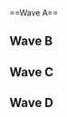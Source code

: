 {{DISPLAYTITLE:DreamHack Winter 2016: Singles Pools}}
{{tabs static
|name1=Overview
|link1=DreamHack/2016/Winter
|name2=Singles Pools
|link2=DreamHack/2016/Winter/Singles Pools
|name3=Singles Bracket
|link3=DreamHack/2016/Winter/Singles Bracket
|name4=Doubles Bracket
|link4=DreamHack/2016/Winter/Doubles Bracket
|This=2
}}<br/>
==Wave A==
{{Box|start|padding=2em}}
{{HiddenSort|===A1===}}
{{GroupTableStart |Bracket A1|width=300px}}
{{GroupTableSlot|Leffen|flag=se|win_m=6|lose_m=0|place=1|bg=up|go={{advance|DreamHack/2016/Winter/Singles Bracket}}}}
{{GroupTableSlot|Glitchy|flag=se|win_m=5|lose_m=1|place=2|bg=up|go={{advance|DreamHack/2016/Winter/Singles Bracket}}}}
{{GroupTableSlot|Zalz|flag=|win_m=0|lose_m=2|place=3|bg=down}}
{{GroupTableSlot|Uncle Carbuncle|flag=ca|win_m=0|lose_m=2|place=3|bg=down}}
{{GroupTableSlot|#pppp9lr8|flag=cn|win_m=0|lose_m=2|place=3|bg=down}}
{{GroupTableSlot|Spoked|flag=mx|win_m=0|lose_m=2|place=3|bg=down}}
{{GroupTableSlot|MTL-WIZARDS|flag=|win_m=0|lose_m=2|place=3|bg=down}}
{{GroupTableEnd}}
{{Box|break|padding=2em}}

{{HiddenSort|===A2===}}
{{GroupTableStart |Bracket A2|width=300px}}
{{GroupTableSlot|MacD|flag=us|win_m=6|lose_m=0|place=1|bg=up|go={{advance|DreamHack/2016/Winter/Singles Bracket}}}}
{{GroupTableSlot|Acid Fuccboi|flag=se|win_m=4|lose_m=2|place=2|bg=up|go={{advance|DreamHack/2016/Winter/Singles Bracket}}}}
{{GroupTableSlot|Rebaz|flag=nl|win_m=4|lose_m=2|place=3|bg=down}}
{{GroupTableSlot|krkkvpl|flag=fi|win_m=4|lose_m=2|place=3|bg=down}}
{{GroupTableSlot|Taggo|flag=se|win_m=2|lose_m=4|place=5|bg=down}}
{{GroupTableSlot|Asgtwe|flag=|win_m=1|lose_m=5|place=6|bg=down}}
{{GroupTableSlot|Jag älskar Avatar123|flag=se|win_m=0|lose_m=6|place=7|bg=down}}
{{GroupTableEnd}}
{{Box|break|padding=2em}}

{{HiddenSort|===A3===}}
{{GroupTableStart |Bracket A3|width=300px}}
{{GroupTableSlot|Fuzzyness|flag=gb|win_m=6|lose_m=0|place=1|bg=up|go={{advance|DreamHack/2016/Winter/Singles Bracket}}}}
{{GroupTableSlot|Picassu|flag=fi|win_m=5|lose_m=1|place=2|bg=up|go={{advance|DreamHack/2016/Winter/Singles Bracket}}}}
{{GroupTableSlot|Pipsqueak|flag=|win_m=4|lose_m=2|place=3|bg=down}}
{{GroupTableSlot|flippy_o|flag=dk|win_m=3|lose_m=3|place=4|bg=down}}
{{GroupTableSlot|LosvikeN|flag=no|win_m=2|lose_m=4|place=5|bg=down}}
{{GroupTableSlot|Yimo|flag=|win_m=0|lose_m=5|place=6|bg=down}}
{{GroupTableSlot|#8CJVULRO|flag=us|win_m=0|lose_m=5|place=6|bg=down}}
{{GroupTableEnd}}
{{Box|break|padding=2em}}

{{HiddenSort|===A4===}}
{{GroupTableStart |Bracket A4|width=300px}}
{{GroupTableSlot|Crunch|flag=us|win_m=7|lose_m=0|place=1|bg=up|go={{advance|DreamHack/2016/Winter/Singles Bracket}}}}
{{GroupTableSlot|Stax|flag=se|win_m=6|lose_m=1|place=2|bg=up|go={{advance|DreamHack/2016/Winter/Singles Bracket}}}}
{{GroupTableSlot|Jupiter|flag=se|win_m=5|lose_m=2|place=3|bg=down}}
{{GroupTableSlot|Duni|flag=se|win_m=4|lose_m=3|place=4|bg=down}}
{{GroupTableSlot|Faded|flag=us|win_m=0|lose_m=4|place=5|bg=down}}
{{GroupTableSlot|Yukadon64|flag=|win_m=0|lose_m=4|place=5|bg=down}}
{{GroupTableSlot|Abdulaziz|flag=sa|win_m=0|lose_m=4|place=5|bg=down}}
{{GroupTableSlot|Krus|flag=us|win_m=0|lose_m=4|place=5|bg=down}}
{{GroupTableEnd}}
{{Box|break|padding=2em}}

{{HiddenSort|===A5===}}
{{GroupTableStart |Bracket A5|width=300px}}
{{GroupTableSlot|Zorc|flag=no|win_m=7|lose_m=0|place=1|bg=up|go={{advance|DreamHack/2016/Winter/Singles Bracket}}}}
{{GroupTableSlot|kalzu|flag=fi|win_m=6|lose_m=1|place=2|bg=up|go={{advance|DreamHack/2016/Winter/Singles Bracket}}}}
{{GroupTableSlot|Helmet|flag=es|win_m=5|lose_m=2|place=3|bg=down}}
{{GroupTableSlot|Bez|flag=se|win_m=4|lose_m=3|place=4|bg=down}}
{{GroupTableSlot|Dauvid|flag=|win_m=3|lose_m=4|place=5|bg=down}}
{{GroupTableSlot|Elaktomte|flag=se|win_m=2|lose_m=5|place=6|bg=down}}
{{GroupTableSlot|Svenne|flag=se|win_m=0|lose_m=6|place=7|bg=down}}
{{GroupTableSlot|MarioSmasher|flag=|win_m=0|lose_m=6|place=7|bg=down}}
{{GroupTableEnd}}
{{Box|break|padding=2em}}

{{HiddenSort|===A6===}}
{{GroupTableStart |Bracket A6|width=300px}}
{{GroupTableSlot|IrregularJinny|flag=se|win_m=7|lose_m=0|place=1|bg=up|go={{advance|DreamHack/2016/Winter/Singles Bracket}}}}
{{GroupTableSlot|Sebson|flag=se|win_m=6|lose_m=1|place=2|bg=up|go={{advance|DreamHack/2016/Winter/Singles Bracket}}}}
{{GroupTableSlot|AGud|flag=se|win_m=5|lose_m=2|place=3|bg=down}}
{{GroupTableSlot|QUEEN|flag=se|win_m=4|lose_m=3|place=4|bg=down}}
{{GroupTableSlot|WeeEE|flag=|win_m=0|lose_m=4|place=5|bg=down}}
{{GroupTableSlot|Tred|flag=us|win_m=0|lose_m=4|place=5|bg=down}}
{{GroupTableSlot|Jadde|flag=se|win_m=0|lose_m=4|place=5|bg=down}}
{{GroupTableSlot|cmac1211|flag=us|win_m=0|lose_m=4|place=5|bg=down}}
{{GroupTableEnd}}
{{Box|break|padding=2em}}

{{HiddenSort|===A7===}}
{{GroupTableStart |Bracket A7|width=300px}}
{{GroupTableSlot|Pricent|flag=no|win_m=7|lose_m=0|place=1|bg=up|go={{advance|DreamHack/2016/Winter/Singles Bracket}}}}
{{GroupTableSlot|bËst|flag=fi|win_m=6|lose_m=1|place=2|bg=up|go={{advance|DreamHack/2016/Winter/Singles Bracket}}}}
{{GroupTableSlot|bensw|flag=us|win_m=4|lose_m=3|place=3|bg=down}}
{{GroupTableSlot|Flippy|flag=se|win_m=4|lose_m=3|place=3|bg=down}}
{{GroupTableSlot|Dabs|flag=se|win_m=3|lose_m=4|place=5|bg=down}}
{{GroupTableSlot|Reefx|flag=se|win_m=2|lose_m=5|place=6|bg=down}}
{{GroupTableSlot|c3l|flag=se|win_m=2|lose_m=5|place=6|bg=down}}
{{GroupTableSlot|RolfLife|flag=se|win_m=0|lose_m=7|place=8|bg=down}}
{{GroupTableEnd}}
{{Box|break|padding=2em}}

{{HiddenSort|===A8===}}
{{GroupTableStart |Bracket A8|width=300px}}
{{GroupTableSlot|IRS|flag=us|win_m=7|lose_m=0|place=1|bg=up|go={{advance|DreamHack/2016/Winter/Singles Bracket}}}}
{{GroupTableSlot|Emperor|flag=no|win_m=6|lose_m=1|place=2|bg=up|go={{advance|DreamHack/2016/Winter/Singles Bracket}}}}
{{GroupTableSlot|Igge|flag=se|win_m=5|lose_m=2|place=3|bg=down}}
{{GroupTableSlot|Maven|flag=se|win_m=4|lose_m=3|place=4|bg=down}}
{{GroupTableSlot|Oless|flag=|win_m=0|lose_m=4|place=5|bg=down}}
{{GroupTableSlot|Bose|flag=no|win_m=0|lose_m=4|place=5|bg=down}}
{{GroupTableSlot|King Armando|flag=|win_m=0|lose_m=4|place=5|bg=down}}
{{GroupTableSlot|Aniolas|flag=se|win_m=0|lose_m=4|place=5|bg=down}}
{{GroupTableEnd}}
{{Box|end}}

==Wave B==
{{Box|start|padding=2em}}
{{HiddenSort|===B1===}}
{{GroupTableStart |Bracket B1|width=300px}}
{{GroupTableSlot|Mango|flag=us|win_m=6|lose_m=0|place=1|bg=up|go={{advance|DreamHack/2016/Winter/Singles Bracket}}}}
{{GroupTableSlot|Mums|flag=se|win_m=5|lose_m=1|place=2|bg=up|go={{advance|DreamHack/2016/Winter/Singles Bracket}}}}
{{GroupTableSlot|Yalungur|flag=se|win_m=4|lose_m=2|place=3|bg=down}}
{{GroupTableSlot|Snabbdjur|flag=se|win_m=3|lose_m=3|place=4|bg=down}}
{{GroupTableSlot|Candy|flag=se|win_m=2|lose_m=4|place=5|bg=down}}
{{GroupTableSlot|Ciex|flag=se|win_m=0|lose_m=5|place=6|bg=down}}
{{GroupTableSlot|#Chultzmack|flag=|win_m=0|lose_m=5|place=6|bg=down}}
{{GroupTableEnd}}
{{Box|break|padding=2em}}

{{HiddenSort|===B2===}}
{{GroupTableStart |Bracket B2|width=300px}}
{{GroupTableSlot|Android|flag=se|win_m=6|lose_m=0|place=1|bg=up|go={{advance|DreamHack/2016/Winter/Singles Bracket}}}}
{{GroupTableSlot|Pots|flag=se|win_m=5|lose_m=1|place=2|bg=up|go={{advance|DreamHack/2016/Winter/Singles Bracket}}}}
{{GroupTableSlot|Zelpher|flag=se|win_m=4|lose_m=2|place=3|bg=down}}
{{GroupTableSlot|Coni|flag=ch|win_m=0|lose_m=3|place=4|bg=down}}
{{GroupTableSlot|Jungle|flag=us|win_m=0|lose_m=3|place=4|bg=down}}
{{GroupTableSlot|Pilot|flag=gb|win_m=0|lose_m=3|place=4|bg=down}}
{{GroupTableSlot|Wik|flag=|win_m=0|lose_m=3|place=4|bg=down}}
{{GroupTableEnd}}
{{Box|break|padding=2em}}

{{HiddenSort|===B3===}}
{{GroupTableStart |Bracket B3|width=300px}}
{{GroupTableSlot|mayhem|flag=fi|win_m=6|lose_m=0|place=1|bg=up|go={{advance|DreamHack/2016/Winter/Singles Bracket}}}}
{{GroupTableSlot|Zíng|flag=se|win_m=5|lose_m=1|place=2|bg=up|go={{advance|DreamHack/2016/Winter/Singles Bracket}}}}
{{GroupTableSlot|Subsuck|flag=se|win_m=4|lose_m=2|place=3|bg=down}}
{{GroupTableSlot|RaggeBe|flag=se|win_m=3|lose_m=3|place=4|bg=down}}
{{GroupTableSlot|7BANANANANANANANS|flag=zw|win_m=2|lose_m=4|place=5|bg=down}}
{{GroupTableSlot|Napi|flag=us|win_m=0|lose_m=5|place=6|bg=down}}
{{GroupTableSlot|R0x|flag=|win_m=0|lose_m=5|place=6|bg=down}}
{{GroupTableEnd}}
{{Box|break|padding=2em}}

{{HiddenSort|===B4===}}
{{GroupTableStart |Bracket B4|width=300px}}
{{GroupTableSlot|rax|flag=se|win_m=7|lose_m=0|place=1|bg=up|go={{advance|DreamHack/2016/Winter/Singles Bracket}}}}
{{GroupTableSlot|peki|flag=fi|win_m=6|lose_m=1|place=2|bg=up|go={{advance|DreamHack/2016/Winter/Singles Bracket}}}}
{{GroupTableSlot|Boo|flag=us|win_m=5|lose_m=2|place=3|bg=down}}
{{GroupTableSlot|Vigge|flag=se|win_m=4|lose_m=3|place=4|bg=down}}
{{GroupTableSlot|DW|flag=se|win_m=3|lose_m=4|place=5|bg=down}}
{{GroupTableSlot|OtaK_|flag=fr|win_m=0|lose_m=5|place=6|bg=down}}
{{GroupTableSlot|sususuueeeeloooo!!!!|flag=ar|win_m=0|lose_m=5|place=6|bg=down}}
{{GroupTableSlot|basedontruestory|flag=|win_m=0|lose_m=5|place=6|bg=down}}
{{GroupTableEnd}}
{{Box|break|padding=2em}}

{{HiddenSort|===B5===}}
{{GroupTableStart |Bracket B5|width=300px}}
{{GroupTableSlot|JohnnyFight|flag=se|win_m=7|lose_m=0|place=1|bg=up|go={{advance|DreamHack/2016/Winter/Singles Bracket}}}}
{{GroupTableSlot|Eekim|flag=se|win_m=6|lose_m=1|place=2|bg=up|go={{advance|DreamHack/2016/Winter/Singles Bracket}}}}
{{GroupTableSlot|RooT3|flag=no|win_m=5|lose_m=2|place=3|bg=down}}
{{GroupTableSlot|Spider|flag=se|win_m=4|lose_m=3|place=4|bg=down}}
{{GroupTableSlot|wille1923|flag=|win_m=3|lose_m=4|place=5|bg=down}}
{{GroupTableSlot|Nice Climbers|flag=us|win_m=0|lose_m=5|place=6|bg=down}}
{{GroupTableSlot|botepipapopote|flag=mx|win_m=0|lose_m=5|place=6|bg=down}}
{{GroupTableSlot|giraffe|flag=us|win_m=0|lose_m=5|place=6|bg=down}}
{{GroupTableEnd}}
{{Box|break|padding=2em}}

{{HiddenSort|===B6===}}
{{GroupTableStart |Bracket B6|width=300px}}
{{GroupTableSlot|Salevits|flag=fi|win_m=7|lose_m=0|place=1|bg=up|go={{advance|DreamHack/2016/Winter/Singles Bracket}}}}
{{GroupTableSlot|Nils|flag=se|win_m=6|lose_m=1|place=2|bg=up|go={{advance|DreamHack/2016/Winter/Singles Bracket}}}}
{{GroupTableSlot|Kneedoking|flag=se|win_m=4|lose_m=3|place=3|bg=down}}
{{GroupTableSlot|JAPF|flag=no|win_m=4|lose_m=3|place=3|bg=down}}
{{GroupTableSlot|Liberz|flag=gb|win_m=3|lose_m=4|place=5|bg=down}}
{{GroupTableSlot|Dr3am|flag=us|win_m=3|lose_m=4|place=5|bg=down}}
{{GroupTableSlot|Sparkbrain|flag=se|win_m=0|lose_m=6|place=7|bg=down}}
{{GroupTableSlot|KrookK|flag=us|win_m=0|lose_m=6|place=7|bg=down}}
{{GroupTableEnd}}
{{Box|break|padding=2em}}

{{HiddenSort|===B7===}}
{{GroupTableStart |Bracket B7|width=300px}}
{{GroupTableSlot|Yabasta|flag=se|win_m=7|lose_m=0|place=1|bg=up|go={{advance|DreamHack/2016/Winter/Singles Bracket}}}}
{{GroupTableSlot|Smakis|flag=se|win_m=6|lose_m=1|place=2|bg=up|go={{advance|DreamHack/2016/Winter/Singles Bracket}}}}
{{GroupTableSlot|Barrakir|flag=se|win_m=5|lose_m=2|place=3|bg=down}}
{{GroupTableSlot|Rolin|flag=se|win_m=4|lose_m=3|place=4|bg=down}}
{{GroupTableSlot|CeilingPanda|flag=|win_m=3|lose_m=4|place=5|bg=down}}
{{GroupTableSlot|CazQu33n|flag=se|win_m=0|lose_m=5|place=6|bg=down}}
{{GroupTableSlot|J.tmbr|flag=|win_m=0|lose_m=5|place=6|bg=down}}
{{GroupTableSlot|jesper|flag=nl|win_m=0|lose_m=5|place=6|bg=down}}
{{GroupTableEnd}}
{{Box|break|padding=2em}}

{{HiddenSort|===B8===}}
{{GroupTableStart |Bracket B8|width=300px}}
{{GroupTableSlot|Xardov|flag=es|win_m=7|lose_m=0|place=1|bg=up|go={{advance|DreamHack/2016/Winter/Singles Bracket}}}}
{{GroupTableSlot|Rudmarker|flag=se|win_m=6|lose_m=1|place=2|bg=up|go={{advance|DreamHack/2016/Winter/Singles Bracket}}}}
{{GroupTableSlot|fatnomen|flag=se|win_m=5|lose_m=2|place=3|bg=down}}
{{GroupTableSlot|Kamek|flag=fr|win_m=0|lose_m=3|place=4|bg=down}}
{{GroupTableSlot|2UQ22C9U|flag=|win_m=0|lose_m=3|place=4|bg=down}}
{{GroupTableSlot|Juan andres rodriguez|flag=py|win_m=0|lose_m=3|place=4|bg=down}}
{{GroupTableSlot|Hack|flag=se|win_m=0|lose_m=3|place=4|bg=down}}
{{GroupTableSlot|moachies|flag=us|win_m=0|lose_m=3|place=4|bg=down}}
{{GroupTableEnd}}
{{Box|end}}

==Wave C==
{{Box|start|padding=2em}}
{{HiddenSort|===C1===}}
{{GroupTableStart |Bracket C1|width=300px}}
{{GroupTableSlot|Hungrybox|flag=us|win_m=6|lose_m=0|place=1|bg=up|go={{advance|DreamHack/2016/Winter/Singles Bracket}}}}
{{GroupTableSlot|Deg|flag=se|win_m=5|lose_m=1|place=2|bg=up|go={{advance|DreamHack/2016/Winter/Singles Bracket}}}}
{{GroupTableSlot|Mexx|flag=se|win_m=4|lose_m=2|place=3|bg=down}}
{{GroupTableSlot|Trak|flag=mx|win_m=0|lose_m=2|place=4|bg=down}}
{{GroupTableSlot|Tjockisbulle|flag=|win_m=0|lose_m=3|place=5|bg=down}}
{{GroupTableSlot|Xhinthink|flag=id|win_m=0|lose_m=3|place=5|bg=down}}
{{GroupTableSlot|#80pprr8|flag=us|win_m=0|lose_m=3|place=5|bg=down}}
{{GroupTableEnd}}
{{Box|break|padding=2em}}

{{HiddenSort|===C2===}}
{{GroupTableStart |Bracket C2|width=300px}}
{{GroupTableSlot|Ice|flag=de|win_m=6|lose_m=0|place=1|bg=up|go={{advance|DreamHack/2016/Winter/Singles Bracket}}}}
{{GroupTableSlot|ludvig4|flag=se|win_m=5|lose_m=1|place=2|bg=up|go={{advance|DreamHack/2016/Winter/Singles Bracket}}}}
{{GroupTableSlot|Spaghett|flag=se|win_m=4|lose_m=2|place=3|bg=down}}
{{GroupTableSlot|Schis|flag=se|win_m=3|lose_m=3|place=4|bg=down}}
{{GroupTableSlot|Kavorca|flag=se|win_m=2|lose_m=4|place=5|bg=down}}
{{GroupTableSlot|Renz Gaming|flag=ca|win_m=1|lose_m=5|place=6|bg=down}}
{{GroupTableSlot|Amaranthx|flag=se|win_m=0|lose_m=6|place=7|bg=down}}
{{GroupTableEnd}}
{{Box|break|padding=2em}}

{{HiddenSort|===C3===}}
{{GroupTableStart |Bracket C3|width=300px}}
{{GroupTableSlot|Overtriforce|flag=es|win_m=6|lose_m=0|place=1|bg=up|go={{advance|DreamHack/2016/Winter/Singles Bracket}}}}
{{GroupTableSlot|adamkex|flag=se|win_m=5|lose_m=1|place=2|bg=up|go={{advance|DreamHack/2016/Winter/Singles Bracket}}}}
{{GroupTableSlot|PSQ | Tenwa|flag=|win_m=4|lose_m=2|place=3|bg=down}}
{{GroupTableSlot|O|flag=se|win_m=3|lose_m=3|place=4|bg=down}}
{{GroupTableSlot|Red Blaze|flag=se|win_m=2|lose_m=4|place=5|bg=down}}
{{GroupTableSlot|Hadoush|flag=|win_m=0|lose_m=5|place=6|bg=down}}
{{GroupTableSlot|calebtemple|flag=|win_m=0|lose_m=5|place=6|bg=down}}
{{GroupTableEnd}}
{{Box|break|padding=2em}}

{{HiddenSort|===C4===}}
{{GroupTableStart |Bracket C4|width=300px}}
{{GroupTableSlot|Rocky|flag=se|win_m=6|lose_m=0|place=1|bg=up|go={{advance|DreamHack/2016/Winter/Singles Bracket}}}}
{{GroupTableSlot|Gin|flag=se|win_m=5|lose_m=1|place=2|bg=up|go={{advance|DreamHack/2016/Winter/Singles Bracket}}}}
{{GroupTableSlot|Oldiz|flag=no|win_m=4|lose_m=2|place=3|bg=down}}
{{GroupTableSlot|Quarry|flag=no|win_m=1|lose_m=3|place=4|bg=down}}
{{GroupTableSlot|HaiDucN|flag=us|win_m=0|lose_m=3|place=5|bg=down}}
{{GroupTableSlot|Leather|flag=us|win_m=0|lose_m=3|place=5|bg=down}}
{{GroupTableSlot|HIJO|flag=|win_m=0|lose_m=4|place=7|bg=down}}
{{GroupTableEnd}}
{{Box|break|padding=2em}}

{{HiddenSort|===C5===}}
{{GroupTableStart |Bracket C5|width=300px}}
{{GroupTableSlot|K-12|flag=es|win_m=5|lose_m=0|place=1|bg=up|go={{advance|DreamHack/2016/Winter/Singles Bracket}}}}
{{GroupTableSlot|Setchi|flag=gb|win_m=4|lose_m=1|place=2|bg=up|go={{advance|DreamHack/2016/Winter/Singles Bracket}}}}
{{GroupTableSlot|Gamba|flag=se|win_m=3|lose_m=2|place=3|bg=down}}
{{GroupTableSlot|GifflarN|flag=|win_m=2|lose_m=3|place=4|bg=down}}
{{GroupTableSlot|PANG|flag=|win_m=1|lose_m=4|place=5|bg=down}}
{{GroupTableSlot|Nimbus|flag=us|win_m=0|lose_m=5|place=6|bg=down}}
{{GroupTableSlot|freestylin|flag=|win_m=0|lose_m=0|place=7|bg=down}}
{{GroupTableSlot|Azuleez|flag=|win_m=0|lose_m=0|place=7|bg=down}}
{{GroupTableEnd}}
{{Box|break|padding=2em}}

{{HiddenSort|===C6===}}
{{GroupTableStart |Bracket C6|width=300px}}
{{GroupTableSlot|Charlon|flag=fr|win_m=7|lose_m=0|place=1|bg=up|go={{advance|DreamHack/2016/Winter/Singles Bracket}}}}
{{GroupTableSlot|Askeflink|flag=no|win_m=6|lose_m=1|place=2|bg=up|go={{advance|DreamHack/2016/Winter/Singles Bracket}}}}
{{GroupTableSlot|TonyMalone|flag=se|win_m=5|lose_m=2|place=3|bg=down}}
{{GroupTableSlot|Pichu Main|flag=se|win_m=4|lose_m=3|place=4|bg=down}}
{{GroupTableSlot|Tailz|flag=se|win_m=3|lose_m=4|place=5|bg=down}}
{{GroupTableSlot|thiefbug|flag=us|win_m=2|lose_m=5|place=6|bg=down}}
{{GroupTableSlot|DeeFly|flag=se|win_m=1|lose_m=6|place=7|bg=down}}
{{GroupTableSlot|Vikong|flag=se|win_m=0|lose_m=7|place=8|bg=down}}
{{GroupTableEnd}}
{{Box|break|padding=2em}}

{{HiddenSort|===C7===}}
{{GroupTableStart |Bracket C7|width=300px}}
{{GroupTableSlot|FA0|flag=se|win_m=6|lose_m=0|place=1|bg=up|go={{advance|DreamHack/2016/Winter/Singles Bracket}}}}
{{GroupTableSlot|GBlade|flag=es|win_m=5|lose_m=1|place=2|bg=up|go={{advance|DreamHack/2016/Winter/Singles Bracket}}}}
{{GroupTableSlot|Gongong|flag=se|win_m=4|lose_m=2|place=3|bg=down}}
{{GroupTableSlot|Froll3|flag=|win_m=3|lose_m=3|place=4|bg=down}}
{{GroupTableSlot|Alcides .i.|flag=us|win_m=0|lose_m=4|place=5|bg=down}}
{{GroupTableSlot|#28898L88|flag=fr|win_m=0|lose_m=4|place=5|bg=down}}
{{GroupTableSlot|pepi|flag=|win_m=0|lose_m=4|place=5|bg=down}}
{{GroupTableEnd}}
{{Box|break|padding=2em}}

{{HiddenSort|===C8===}}
{{GroupTableStart |Bracket C8|width=300px}}
{{GroupTableSlot|Sharp|flag=se|win_m=7|lose_m=0|place=1|bg=up|go={{advance|DreamHack/2016/Winter/Singles Bracket}}}}
{{GroupTableSlot|Jekku|flag=fi|win_m=6|lose_m=1|place=2|bg=up|go={{advance|DreamHack/2016/Winter/Singles Bracket}}}}
{{GroupTableSlot|FantomenK|flag=se|win_m=5|lose_m=2|place=3|bg=down}}
{{GroupTableSlot|bullebengt|flag=|win_m=4|lose_m=3|place=4|bg=down}}
{{GroupTableSlot|Ciker|flag=it|win_m=3|lose_m=4|place=5|bg=down}}
{{GroupTableSlot|Dusty MD|flag=us|win_m=0|lose_m=5|place=6|bg=down}}
{{GroupTableSlot|AhKiat09|flag=my|win_m=0|lose_m=5|place=6|bg=down}}
{{GroupTableSlot|MikeHaggarSSBM|flag=se|win_m=0|lose_m=5|place=6|bg=down}}
{{GroupTableEnd}}
{{Box|end}}

==Wave D==
{{Box|start|padding=2em}}
{{HiddenSort|===D1===}}
{{GroupTableStart |Bracket D1|width=300px}}
{{GroupTableSlot|Armada|flag=se|win_m=6|lose_m=0|place=1|bg=up|go={{advance|DreamHack/2016/Winter/Singles Bracket}}}}
{{GroupTableSlot|Akke|flag=se|win_m=5|lose_m=1|place=2|bg=up|go={{advance|DreamHack/2016/Winter/Singles Bracket}}}}
{{GroupTableSlot|Raptormoses|flag=no|win_m=4|lose_m=2|place=3|bg=down}}
{{GroupTableSlot|ANNAPOWER89|flag=se|win_m=3|lose_m=3|place=4|bg=down}}
{{GroupTableSlot|dabs|flag=us|win_m=0|lose_m=4|place=5|bg=down}}
{{GroupTableSlot|Novi|flag=fi|win_m=0|lose_m=4|place=5|bg=down}}
{{GroupTableSlot|derek|flag=us|win_m=0|lose_m=4|place=5|bg=down}}
{{GroupTableEnd}}
{{Box|break|padding=2em}}

{{HiddenSort|===D2===}}
{{GroupTableStart |Bracket D2|width=300px}}
{{GroupTableSlot|Wizzrobe|flag=us|win_m=6|lose_m=0|place=1|bg=up|go={{advance|DreamHack/2016/Winter/Singles Bracket}}}}
{{GroupTableSlot|Krumm|flag=|win_m=5|lose_m=1|place=2|bg=up|go={{advance|DreamHack/2016/Winter/Singles Bracket}}}}
{{GroupTableSlot|Parmsib|flag=|win_m=4|lose_m=2|place=3|bg=down}}
{{GroupTableSlot|Jesper|flag=se|win_m=3|lose_m=3|place=4|bg=down}}
{{GroupTableSlot|Professor Compressor|flag=se|win_m=2|lose_m=4|place=5|bg=down}}
{{GroupTableSlot|The best|flag=us|win_m=0|lose_m=5|place=6|bg=down}}
{{GroupTableSlot|youmakeussick|flag=us|win_m=0|lose_m=5|place=6|bg=down}}
{{GroupTableEnd}}
{{Box|break|padding=2em}}

{{HiddenSort|===D3===}}
{{GroupTableStart |Bracket D3|width=300px}}
{{GroupTableSlot|Trif|flag=es|win_m=6|lose_m=0|place=1|bg=up|go={{advance|DreamHack/2016/Winter/Singles Bracket}}}}
{{GroupTableSlot|Zaik|flag=se|win_m=4|lose_m=2|place=2|bg=up|go={{advance|DreamHack/2016/Winter/Singles Bracket}}}}
{{GroupTableSlot|Zlazher|flag=fi|win_m=4|lose_m=2|place=3|bg=down}}
{{GroupTableSlot|Ryuker|flag=nl|win_m=4|lose_m=2|place=3|bg=down}}
{{GroupTableSlot|per hammar|flag=se|win_m=2|lose_m=4|place=5|bg=down}}
{{GroupTableSlot|Clutchreacts|flag=us|win_m=0|lose_m=5|place=6|bg=down}}
{{GroupTableSlot|#yp8cpyg2|flag=|win_m=0|lose_m=5|place=6|bg=down}}
{{GroupTableEnd}}
{{Box|break|padding=2em}}

{{HiddenSort|===D4===}}
{{GroupTableStart |Bracket D4|width=300px}}
{{GroupTableSlot|Mahie|flag=fr|win_m=7|lose_m=0|place=1|bg=up|go={{advance|DreamHack/2016/Winter/Singles Bracket}}}}
{{GroupTableSlot|Bomb|flag=se|win_m=6|lose_m=1|place=2|bg=up|go={{advance|DreamHack/2016/Winter/Singles Bracket}}}}
{{GroupTableSlot|ImpX|flag=se|win_m=5|lose_m=2|place=3|bg=down}}
{{GroupTableSlot|Nogget|flag=|win_m=4|lose_m=3|place=4|bg=down}}
{{GroupTableSlot|Justice|flag=us|win_m=0|lose_m=4|place=5|bg=down}}
{{GroupTableSlot|Trebejo99|flag=es|win_m=0|lose_m=4|place=5|bg=down}}
{{GroupTableSlot|DrunkUnicron|flag=|win_m=0|lose_m=4|place=5|bg=down}}
{{GroupTableSlot|VonQuack|flag=|win_m=0|lose_m=4|place=5|bg=down}}
{{GroupTableEnd}}
{{Box|break|padding=2em}}

{{HiddenSort|===D5===}}
{{GroupTableStart |Bracket D5|width=300px}}
{{GroupTableSlot|Daydee|flag=se|win_m=7|lose_m=0|place=1|bg=up|go={{advance|DreamHack/2016/Winter/Singles Bracket}}}}
{{GroupTableSlot|Poopmaister6000|flag=se|win_m=6|lose_m=1|place=2|bg=up|go={{advance|DreamHack/2016/Winter/Singles Bracket}}}}
{{GroupTableSlot|KRAX_|flag=|win_m=5|lose_m=2|place=3|bg=down}}
{{GroupTableSlot|Rev|flag=se|win_m=4|lose_m=3|place=4|bg=down}}
{{GroupTableSlot|Gojv|flag=se|win_m=3|lose_m=4|place=5|bg=down}}
{{GroupTableSlot|#20G9RY2GP|flag=bd|win_m=0|lose_m=5|place=6|bg=down}}
{{GroupTableSlot|magicalarmanjan|flag=|win_m=0|lose_m=5|place=6|bg=down}}
{{GroupTableSlot|X3N0|flag=|win_m=0|lose_m=5|place=6|bg=down}}
{{GroupTableEnd}}
{{Box|break|padding=2em}}

{{HiddenSort|===D6===}}
{{GroupTableStart |Bracket D6|width=300px}}
{{GroupTableSlot|Alejandro|flag=se|win_m=7|lose_m=0|place=1|bg=up|go={{advance|DreamHack/2016/Winter/Singles Bracket}}}}
{{GroupTableSlot|Frenzy|flag=gb|win_m=6|lose_m=1|place=2|bg=up|go={{advance|DreamHack/2016/Winter/Singles Bracket}}}}
{{GroupTableSlot|Laser Thunder|flag=se|win_m=5|lose_m=2|place=3|bg=down}}
{{GroupTableSlot|PeliQ|flag=fi|win_m=4|lose_m=3|place=4|bg=down}}
{{GroupTableSlot|FATBOMBA|flag=|win_m=3|lose_m=4|place=5|bg=down}}
{{GroupTableSlot|DominMuda|flag=|win_m=2|lose_m=5|place=6|bg=down}}
{{GroupTableSlot|Yahara|flag=|win_m=0|lose_m=6|place=7|bg=down}}
{{GroupTableSlot|KrakenNRV-|flag=us|win_m=0|lose_m=6|place=7|bg=down}}
{{GroupTableEnd}}
{{Box|break|padding=2em}}

{{HiddenSort|===D7===}}
{{GroupTableStart |Bracket D7|width=300px}}
{{GroupTableSlot|Humpe|flag=se|win_m=7|lose_m=0|place=1|bg=up|go={{advance|DreamHack/2016/Winter/Singles Bracket}}}}
{{GroupTableSlot|ajp_anton|flag=fi|win_m=6|lose_m=1|place=2|bg=up|go={{advance|DreamHack/2016/Winter/Singles Bracket}}}}
{{GroupTableSlot|Krut|flag=|win_m=5|lose_m=2|place=3|bg=down}}
{{GroupTableSlot|Lumia|flag=se|win_m=4|lose_m=3|place=4|bg=down}}
{{GroupTableSlot|TriZ|flag=be|win_m=3|lose_m=4|place=5|bg=down}}
{{GroupTableSlot|Xenjih|flag=se|win_m=2|lose_m=5|place=6|bg=down}}
{{GroupTableSlot|RockSam|flag=|win_m=0|lose_m=6|place=7|bg=down}}
{{GroupTableSlot|Sun$|flag=us|win_m=0|lose_m=6|place=7|bg=down}}
{{GroupTableEnd}}
{{Box|break|padding=2em}}

{{HiddenSort|===D8===}}
{{GroupTableStart |Bracket D8|width=300px}}
{{GroupTableSlot|Professor Pro|flag=gb|win_m=6|lose_m=0|place=1|bg=up|go={{advance|DreamHack/2016/Winter/Singles Bracket}}}}
{{GroupTableSlot|Maximus|flag=se|win_m=5|lose_m=1|place=2|bg=up|go={{advance|DreamHack/2016/Winter/Singles Bracket}}}}
{{GroupTableSlot|P0pe|flag=|win_m=4|lose_m=2|place=3|bg=down}}
{{GroupTableSlot|Cel|flag=|win_m=0|lose_m=3|place=4|bg=down}}
{{GroupTableSlot|Ghost|flag=au|win_m=0|lose_m=3|place=4|bg=down}}
{{GroupTableSlot|FastNEzy|flag=us|win_m=0|lose_m=3|place=4|bg=down}}
{{GroupTableSlot|Zookie|flag=|win_m=0|lose_m=3|place=4|bg=down}}
{{GroupTableEnd}}
{{Box|end}}
